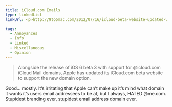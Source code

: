 ```yaml
---
title: iCloud.com Emails
type: linkedList
linkUrl: <p>http://9to5mac.com/2012/07/16/icloud-beta-website-updated-with-icloud-com-domain-support/</p>

tags:
  - Annoyances
  - Info
  - Linked
  - Miscellaneous
  - Opinion
---
```


> Alongside the release of iOS 6 beta 3 with support for @icloud.com iCloud Mail domains, Apple has updated its iCloud.com beta website to support the new domain option.

Good… mostly. It’s irritating that Apple can’t make up it’s mind what domain it wants it’s users email addressees to be at, but I always, HATED @me.com. Stupidest branding ever, stupidest email address domain ever.
